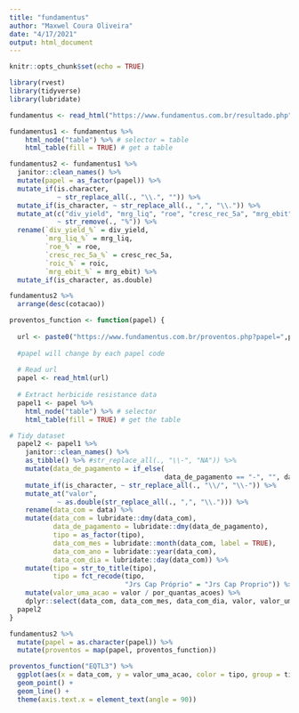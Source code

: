 ```yaml
---
title: "fundamentus"
author: "Maxwel Coura Oliveira"
date: "4/17/2021"
output: html_document
---
```


```r
knitr::opts_chunk$set(echo = TRUE)
```

```r
library(rvest)
library(tidyverse)
library(lubridate)
```


```r
fundamentus <- read_html("https://www.fundamentus.com.br/resultado.php")
```



```r
fundamentus1 <- fundamentus %>% 
    html_node("table") %>% # selector = table
    html_table(fill = TRUE) # get a table
```


```r
fundamentus2 <- fundamentus1 %>% 
  janitor::clean_names() %>% 
  mutate(papel = as_factor(papel)) %>% 
  mutate_if(is.character,
            ~ str_replace_all(., "\\.", "")) %>% 
  mutate_if(is_character, ~ str_replace_all(., ",", "\\.")) %>% 
  mutate_at(c("div_yield", "mrg_liq", "roe", "cresc_rec_5a", "mrg_ebit", "roic"), 
            ~ str_remove(., "%")) %>% 
  rename(`div_yield_%` = div_yield,
         `mrg_liq_%` = mrg_liq,
         `roe_%` = roe,
         `cresc_rec_5a_%` = cresc_rec_5a,
         `roic_%` = roic,
         `mrg_ebit_%` = mrg_ebit) %>% 
  mutate_if(is_character, as.double)
```




```r
fundamentus2 %>% 
  arrange(desc(cotacao)) 
```



```r
proventos_function <- function(papel) {
  
  url <- paste0("https://www.fundamentus.com.br/proventos.php?papel=",papel,"&tipo=2")
  
  #papel will change by each papel code
  
  # Read url
  papel <- read_html(url)
  
  # Extract herbicide resistance data
  papel1 <- papel %>% 
    html_node("table") %>% # selector 
    html_table(fill = TRUE) # get the table

# Tidy dataset
  papel2 <- papel1 %>% 
    janitor::clean_names() %>% 
    as_tibble() %>% #str_replace_all(., "\\-", "NA")) %>% 
    mutate(data_de_pagamento = if_else(
                                       data_de_pagamento == "-", "", data_de_pagamento)) %>% 
    mutate_if(is_character, ~ str_replace_all(., "\\/", "\\-")) %>% 
    mutate_at("valor",
            ~ as.double(str_replace_all(., ",", "\\."))) %>% 
    rename(data_com = data) %>% 
    mutate(data_com = lubridate::dmy(data_com),
           data_de_pagamento = lubridate::dmy(data_de_pagamento),
           tipo = as_factor(tipo),
           data_com_mes = lubridate::month(data_com, label = TRUE),
           data_com_ano = lubridate::year(data_com),
           data_com_dia = lubridate::day(data_com)) %>% 
    mutate(tipo = str_to_title(tipo),
           tipo = fct_recode(tipo,
                             "Jrs Cap Próprio" = "Jrs Cap Proprio")) %>% 
    mutate(valor_uma_acao = valor / por_quantas_acoes) %>% 
    dplyr::select(data_com, data_com_mes, data_com_dia, valor, valor_uma_acao, everything())
  papel2 
}
```


```r
fundamentus2 %>% 
  mutate(papel = as.character(papel)) %>% 
  mutate(proventos = map(papel, proventos_function))
```




```r
proventos_function("EQTL3") %>% 
  ggplot(aes(x = data_com, y = valor_uma_acao, color = tipo, group = tipo)) +
  geom_point() +
  geom_line() +
  theme(axis.text.x = element_text(angle = 90))
```




